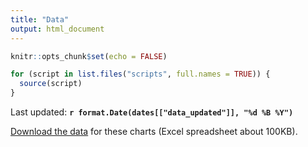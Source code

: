 ---
title: "Data"
output: html_document
---

```{r setup, include=FALSE}
knitr::opts_chunk$set(echo = FALSE)

for (script in list.files("scripts", full.names = TRUE)) {
  source(script)
}
```

Last updated: **`r format.Date(dates[["data_updated"]], "%d %B %Y")`**

[Download the data](download/Scottish Government COVID-19 data (`r format.Date(dates["data_updated"], "%d %B %Y")`).xlsx) for these charts (Excel spreadsheet about 100KB).